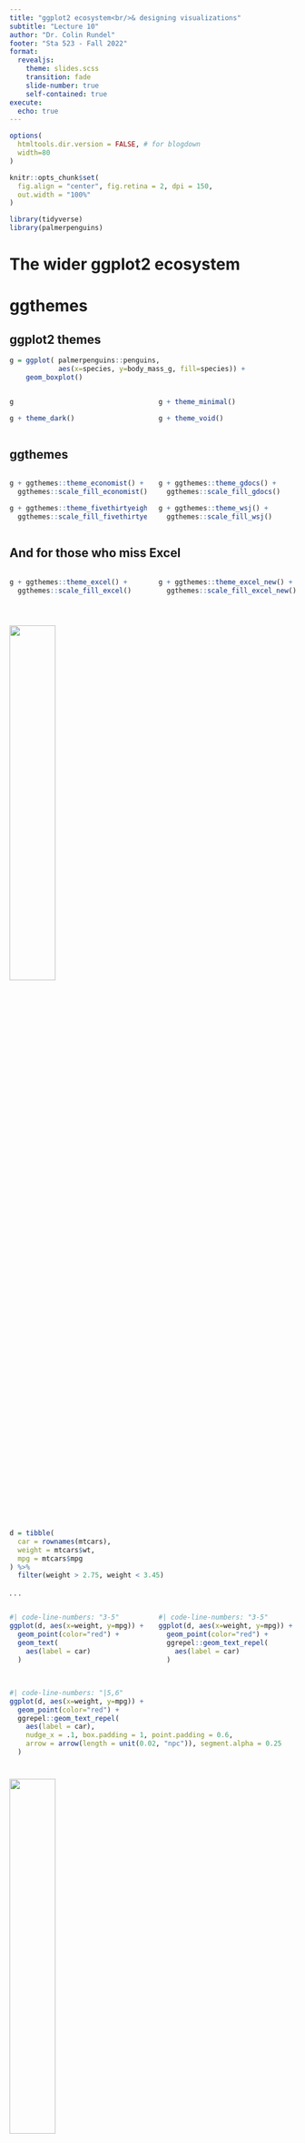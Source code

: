 ```yaml
---
title: "ggplot2 ecosystem<br/>& designing visualizations"
subtitle: "Lecture 10"
author: "Dr. Colin Rundel"
footer: "Sta 523 - Fall 2022"
format:
  revealjs:
    theme: slides.scss
    transition: fade
    slide-number: true
    self-contained: true
execute: 
  echo: true
---
```


```r
options(
  htmltools.dir.version = FALSE, # for blogdown
  width=80
)

knitr::opts_chunk$set(
  fig.align = "center", fig.retina = 2, dpi = 150,
  out.width = "100%"
)

library(tidyverse)
library(palmerpenguins)
```


# The wider ggplot2 ecosystem


# ggthemes


## ggplot2 themes

:::: {.small}
```r
g = ggplot( palmerpenguins::penguins, 
            aes(x=species, y=body_mass_g, fill=species)) + 
    geom_boxplot()
```

:::: {.columns}
::: {.column width='50%'}
```r
g
```

```r
g + theme_dark()
```
:::
::: {.column width='50%'}
```r
g + theme_minimal()
```

```r
g + theme_void()
```
:::
::::

::::

## ggthemes

:::: {.columns .small}
::: {.column width='50%'}
```r
g + ggthemes::theme_economist() + 
  ggthemes::scale_fill_economist()
```

```r
g + ggthemes::theme_fivethirtyeight() + 
  ggthemes::scale_fill_fivethirtyeight()
```
:::
::: {.column width='50%'}
```r
g + ggthemes::theme_gdocs() +
  ggthemes::scale_fill_gdocs()
```

```r
g + ggthemes::theme_wsj() +
  ggthemes::scale_fill_wsj()
```
:::
::::


## And for those who miss Excel

:::: {.columns .small}
::: {.column width='50%'}
```r
g + ggthemes::theme_excel() +
  ggthemes::scale_fill_excel()
```
:::
::: {.column width='50%'}
```r
g + ggthemes::theme_excel_new() +
  ggthemes::scale_fill_excel_new()
```
:::
::::


#

![](imgs/hex-ggrepel.png){fig-align="center" width="40%"}

## 

::: {.small}
```r
d = tibble(
  car = rownames(mtcars),
  weight = mtcars$wt,
  mpg = mtcars$mpg
) %>%
  filter(weight > 2.75, weight < 3.45)
```
:::

. . .

:::: {.columns .small}
::: {.column width='50%'}
```r
#| code-line-numbers: "3-5"
ggplot(d, aes(x=weight, y=mpg)) +
  geom_point(color="red") +
  geom_text(
    aes(label = car)
  )
```
:::
::: {.column width='50%'}
```r
#| code-line-numbers: "3-5"
ggplot(d, aes(x=weight, y=mpg)) +
  geom_point(color="red") +
  ggrepel::geom_text_repel(
    aes(label = car)
  )
```
:::
::::


##

::: {.small}
```r
#| code-line-numbers: "|5,6" 
ggplot(d, aes(x=weight, y=mpg)) +
  geom_point(color="red") +
  ggrepel::geom_text_repel(
    aes(label = car),
    nudge_x = .1, box.padding = 1, point.padding = 0.6,
    arrow = arrow(length = unit(0.02, "npc")), segment.alpha = 0.25
  )
```
:::


#


![](imgs/patchwork_logo.png){fig-align="center" width="40%"}


## ggplot objects

```r
library(patchwork)

p1 = ggplot(palmerpenguins::penguins) + 
  geom_boxplot(aes(x = island, y = body_mass_g))

p2 = ggplot(palmerpenguins::penguins) + 
  geom_boxplot(aes(x = species, y = body_mass_g))

p3 = ggplot(palmerpenguins::penguins) + 
  geom_point(aes(x = flipper_length_mm, y = body_mass_g, color = sex))

p4 = ggplot(palmerpenguins::penguins) + 
  geom_point(aes(x = bill_length_mm, y = body_mass_g, color = sex))
```

. . .

```r
class(p1)
```


##

```r
p1 + p2 + p3 + p4
```


##

```r
p1 + p2 + p3 + p4 + plot_layout(nrow=1)
```


##

```r
p1 / (p2 + p3 + p4)
```


##


```r
p1 + p2 + p3 + p4 + 
  plot_annotation(title = "Palmer Penguins", tag_levels = c("A"))
```


##

::: {.small}
```r
p1 + {
  p2 + {
    p3 + p4 + plot_layout(ncol = 1) + plot_layout(tag_level = 'new')
  }
} + 
  plot_layout(ncol = 1) +
  plot_annotation(tag_levels = c("1","a"), tag_prefix = "Fig ")
```
:::


# GGally

##

```r
GGally::ggpairs(palmerpenguins::penguins)
```


#

```r
knitr::include_graphics("imgs/hex-gganimate.png")
```


##

:::: {.columns .small}
::: {.column width='50%'}
```r
#| code-line-numbers: "|19"
airq = airquality
airq$Month = month.name[airq$Month]

ggplot(
  airq, 
  aes(Day, Temp, group = Month)
) + 
  geom_line() + 
  geom_segment(
    aes(xend = 31, yend = Temp), 
    linetype = 2, 
    colour = 'grey'
  ) + 
  geom_point(size = 2) + 
  geom_text(
    aes(x = 31.1, label = Month), 
    hjust = 0
  ) + 
  gganimate::transition_reveal(Day) +
  coord_cartesian(clip = 'off') + 
  labs(
    title = 'Temperature in New York', 
    y = 'Temperature (°F)'
  ) + 
  theme_minimal() + 
  theme(plot.margin = margin(5.5, 40, 5.5, 5.5))
```
:::
::: {.column width='50%'}
```r
knitr::include_graphics("imgs/gganim_weather.gif")
```
:::
::::

::: {.aside}
[github.com/thomasp85/gganimate](https://github.com/thomasp85/gganimate)
:::

## More extensions

::: {.center .large}
[exts.ggplot2.tidyverse.org/gallery/](https://exts.ggplot2.tidyverse.org/gallery/)
:::

```r
knitr::include_graphics("imgs/ggplot2_exts.png")
```



# Why do we visualize?


## Asncombe's Quartet

```r
datasets::anscombe %>% as_tibble()
```


## Tidy anscombe

::: {.medium}
```r
(tidy_anscombe = datasets::anscombe %>%
  pivot_longer(everything(), names_sep = 1, names_to = c("var", "group")) %>%
  pivot_wider(id_cols = group, names_from = var, 
              values_from = value, values_fn = list(value = list)) %>% 
  unnest(cols = c(x,y)))
```
:::


##

::: {.medium}
```r
tidy_anscombe %>%
  group_by(group) %>%
  summarize(
    mean_x = mean(x), mean_y = mean(y), 
    sd_x = sd(x), sd_y = sd(y),
    cor = cor(x,y), .groups = "drop"
  )
```
:::


##

```r
ggplot(tidy_anscombe, aes(x = x, y = y, color = as.factor(group))) +
  geom_point(size=2) +
  facet_wrap(~group) +
  geom_smooth(method="lm", se=FALSE, fullrange=TRUE, formula = y~x) +
  guides(color="none")
```


## DatasauRus

::: {.small}
```r
ggplot(
  datasauRus::datasaurus_dozen, 
  aes(x = x, y = y, color = dataset)
) +
  geom_point() +
  facet_wrap(~dataset) +
  guides(color="none")
```
:::

##

```r
datasauRus::datasaurus_dozen %>%
  filter(dataset %in% c("bullseye", "dino", "star")) %>%
  ggplot(
    aes(
      x = x, y = y, 
      color = dataset
    )
  ) +
    geom_point() +
    facet_wrap(~dataset) +
    guides(color="none")
```


##

:::: {.columns .small}
::: {.column width='33%'}
```r
datasauRus::datasaurus_dozen
```
:::
::: {.column width='66%'}
```r
datasauRus::datasaurus_dozen %>%
  group_by(dataset) %>%
  summarize(mean_x = mean(x), mean_y = mean(y), 
            sd_x = sd(x), sd_y = sd(y), 
            cor = cor(x,y), .groups = "drop")
```
:::
::::

## Simpson's Paradox

```r
datasauRus::simpsons_paradox %>%
  ggplot(aes(x=x, y=y, color=dataset)) +
    geom_point() +
    facet_wrap(vars(dataset))

ctrs = matrix(
  c(
    25,15,
    38,29,
    48,58,
    59,75,
    80,83
  ),
  byrow=TRUE,
  ncol=2
)

simpsons = datasauRus::simpsons_paradox %>%
  filter(dataset == "simpson_2", x < 75) %>%
  select(-dataset) %>%
  mutate(., group = kmeans(., ctrs)$cluster %>% as.character()) 
```


```r
simpsons %>%
  ggplot(aes(x=x, y=y)) +
    geom_point() +
    geom_smooth(method="lm", se=FALSE, color="black", formula=y~x)
```


## Simpson's Paradox

```r
simpsons %>%
  ggplot(aes(x=x, y=y, color=group)) +
    geom_point() +
    geom_smooth(method="lm", se=FALSE, formula=y~x) +
    geom_smooth(method="lm", se=FALSE, color="black", formula=y~x) +
    guides(color = "none")
```


# Designing effective visualizations

## Gapminder

::: {.center}
<iframe width="1000" height="560" src="https://www.youtube.com/embed/OwII-dwh-bk" title="YouTube video player" frameborder="0" allow="accelerometer; autoplay; clipboard-write; encrypted-media; gyroscope; picture-in-picture" allowfullscreen>
</iframe>
:::


## Keep it simple


<br/>

:::: {.columns}
::: {.column width='50%'} 
```r
knitr::include_graphics("imgs/pie-3d.jpg")
```
:::
::: {.column width='50%'}
<br/> <br/>
```r
d <- tribble(
  ~category,                     ~value,
  "Cutting tools"                , 0.03,
  "Buildings and administration" , 0.22,
  "Labor"                        , 0.31,
  "Machinery"                    , 0.27,
  "Workplace materials"          , 0.17
)
ggplot(d, aes(x = fct_reorder(category, value), y = value)) +
  geom_col() +
  theme_minimal() +
  coord_flip() +
  labs(x = "", y = "")
```
:::
::::


## Judging relative area


::: {.aside}
From Data to Viz caveat collection - [The issue with pie chart](https://www.data-to-viz.com/caveat/pie.html)
:::


```r
knitr::include_graphics("imgs/caveat_pie1.png")
```

. . .

```r
knitr::include_graphics("imgs/caveat_pie2.png")
```


## Use color	to	draw	attention

<br/> <br/>

:::: {.columns}
::: {.column width='50%'}
```r
d %>%
  mutate(category = str_replace(category, " ", "\n")) %>%
  ggplot(aes(x = category, y = value, fill = category)) +
    geom_col() +
    theme_minimal() +
    labs(x = "", y = "") +
    theme(legend.position = "none")
```
:::
::: {.column width='50%'}
```r
ggplot(d, aes(x = fct_reorder(category, value), y = value, fill = category)) +
  geom_col() +
  theme_minimal() +
  coord_flip() +
  labs(x = "", y = "") +
  scale_fill_manual(values = c("red", rep("gray", 4))) +
  theme(legend.position = "none")
```
:::
::::


## Tell a story

<br/>

:::: {.columns}
::: {.column width='50%'}
```r
knitr::include_graphics("imgs/time-series-story-1.png")
```
:::
::: {.column width='50%'}
```r
knitr::include_graphics("imgs/time-series-story-2.png")
```
:::
::::


::: {.aside}
*Credit*: Angela Zoss and Eric Monson, Duke DVS
:::

## Leave out non-story details

<br/> <br/>

:::: {.columns}
::: {.column width='50%'}
```r
knitr::include_graphics("imgs/vis_inj1.png")
```
:::
::: {.column width='50%'}
```r
knitr::include_graphics("imgs/vis_inj2.png")
```
:::
::::


::: {.aside}
*Credit*: Angela Zoss and Eric Monson, Duke DVS
:::


## Ordering matter

:::: {.columns}
::: {.column width='50%'}
```r
knitr::include_graphics("imgs/vis_order1.png")
```
:::
::: {.column width='50%'}
```r
knitr::include_graphics("imgs/vis_order2.png")
```
:::
::::


::: {.aside}
*Credit*: Angela Zoss and Eric Monson, Duke DVS
:::


## Clearly indicate missing data

<br/>

```r
knitr::include_graphics("imgs/vis_missing.png")
```

::: {.aside}
http://ivi.sagepub.com/content/10/4/271, Angela Zoss and Eric Monson, Duke DVS
:::


## Reduce cognitive load

<br/>

```r
knitr::include_graphics("imgs/vis_text.png")
```

::: {.aside}
http://www.storytellingwithdata.com/2012/09/some-finer-points-of-data-visualization.html
:::

## Use descriptive titles

:::: {.columns}
::: {.column width='50%'}
```r
knitr::include_graphics("imgs/vis-title-1.png")
```
:::
::: {.column width='50%'}
```r
knitr::include_graphics("imgs/vis-title-2.png")
```
:::
::::

::: {.aside}
*Credit*: Angela Zoss and Eric Monson, Duke DVS
:::

## Annotate figures

<br/>

```r
knitr::include_graphics("imgs/vis_annotate.png")
```


::: {.aside}
https://bl.ocks.org/susielu/23dc3082669ee026c552b85081d90976
:::

## All of the data doesn't tell a story

```r
knitr::include_graphics("imgs/vis_nyt1.png")
```


::: {.aside}
[nytimes.com/interactive/2014/06/05/upshot/how-the-recession-reshaped-the-economy-in-255-charts.html](http://www.nytimes.com/interactive/2014/06/05/upshot/how-the-recession-reshaped-the-economy-in-255-charts.html)
:::

## All of the data doesn't tell a story


```r
knitr::include_graphics("imgs/vis_nyt2.png")
```


::: {.aside}
[nytimes.com/interactive/2014/06/05/upshot/how-the-recession-reshaped-the-economy-in-255-charts.html](http://www.nytimes.com/interactive/2014/06/05/upshot/how-the-recession-reshaped-the-economy-in-255-charts.html)
:::

## All of the data doesn't tell a story

```r
knitr::include_graphics("imgs/vis_nyt3.png")
```


::: {.aside}
[nytimes.com/interactive/2014/06/05/upshot/how-the-recession-reshaped-the-economy-in-255-charts.html](http://www.nytimes.com/interactive/2014/06/05/upshot/how-the-recession-reshaped-the-economy-in-255-charts.html)
:::

# Chart Remakes / Makeovers


## The Why Axis - Gender Gap


```r
knitr::include_graphics("imgs/vis_gap.jpg")
```

::: {.aside}
[thewhyaxis.info/gap-remake/](https://web.archive.org/web/20220121073030/thewhyaxis.info/gap-remake/)
:::


## The Why Axis - BLS


```r
knitr::include_graphics("imgs/vis_bls.gif")
```

::: {.aside}
[thewhyaxis.info/defaults/](https://web.archive.org/web/20210805020658/thewhyaxis.info/defaults/)
:::


## Other Resources

- Duke Library - Center for Data and Visualization Sciences - https://library.duke.edu/data/

- Tidy tuesday - https://github.com/rfordatascience/tidytuesday

- Flowing data - https://flowingdata.com/

- Twitter - #dataviz, #tidytuesday

- Books:
  - Wickham, Navarro, Pedersen. ggplot2: Elegant Graphics for Data Analysis. (in progress) 3rd edition. Springer, 2021.
  - Wilke. Fundamentals of Data Visualization. O’Reilly Media, 2019.
  - Healy. Data Visualization: A Practical Introduction. Princeton University Press, 2018.
  - Tufte. The visual display of quantitative information. 2nd edition. Connecticut Graphics Press, 2015.

## Acknowledgments

Above materials are derived in part from the following sources:

* Visualization training materials developed by Angela Zoss and Eric Monson, [Duke DVS](http://libcms.oit.duke.edu/data/)

